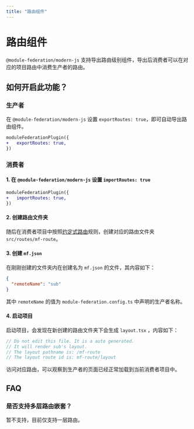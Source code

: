 ```yaml
---
title: "路由组件"
---
```


# 路由组件

`@module-federation/modern-js` 支持导出路由级别组件，导出后消费者可以在对应的项目路由中消费生产者的路由。

## 如何开启此功能？

### 生产者

在 `@module-federation/modern-js` 设置 `exportRoutes: true`，即可自动导出路由组件。

```diff title="modern.config.ts"
moduleFederationPlugin({
+   exportRoutes: true,
})
```
### 消费者

#### 1. 在 `@module-federation/modern-js` 设置 `importRoutes: true`

```diff title="modern.config.ts"
moduleFederationPlugin({
+   importRoutes: true,
})
```

#### 2. 创建路由文件夹

随后在消费者项目中按照[约定式路由](https://modernjs.dev/guides/concept/entries.html#%E7%BA%A6%E5%AE%9A%E5%BC%8F%E8%B7%AF%E7%94%B1)规则，创建对应的路由文件夹 `src/routes/mf-route`。

#### 3. 创建 `mf.json`

在刚刚创建的文件夹内在创建名为 `mf.json` 的文件，其内容如下：

```json title='mf.json'
{
  "remoteName": "sub"
}
```

其中 `remoteName` 的值为 `module-federation.config.ts` 中声明的生产者名称。

#### 4. 启动项目

启动项目，会发现在新创建的路由文件夹下会生成 `layout.tsx` ，内容如下：

```ts title='layout.tsx'
// Do not edit this file. It is a auto generated.
// It will render sub's layout.
// The layout pathname is: /mf-route
// The layout route id is: mf-route/layout
```

访问对应路由，可以观察到生产者的页面已经正常加载到当前消费者项目中。


## FAQ

### 是否支持多层路由嵌套？

暂不支持，目前仅支持一层路由。
